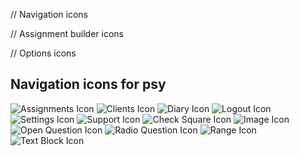 
// Navigation icons

// Assignment builder icons

// Options icons

<Meta title="Iconography" />

## Navigation icons for psy

<IconGallery>
  <IconItem name="Assignments Icon">
    <img src={AssignmentsIcon} alt="Assignments Icon" />
  </IconItem>
  <IconItem name="Clients Icon">
    <img src={ClientsIcon} alt="Clients Icon" />
  </IconItem>
  <IconItem name="Diary Icon">
    <img src={DiaryIcon} alt="Diary Icon" />
  </IconItem>
  <IconItem name="Logout Icon">
    <img src={LogoutIcon} alt="Logout Icon" />
  </IconItem>
  <IconItem name="Settings Icon">
    <img src={SettingsIcon} alt="Settings Icon" />
  </IconItem>
  <IconItem name="Support Icon">
    <img src={SupportIcon} alt="Support Icon" />
  </IconItem>
</IconGallery>

<IconGallery>
  <IconItem name="Check Square Icon">
    <img src={CheckSquareIcon} alt="Check Square Icon" />
  </IconItem>
  <IconItem name="Image Icon">
    <img src={ImageIcon} alt="Image Icon" />
  </IconItem>
  <IconItem name="Open Question Icon">
    <img src={OpenQuestionIcon} alt="Open Question Icon" />
  </IconItem>
  <IconItem name="Radio Question Icon">
    <img src={RadioQuestionIcon} alt="Radio Question Icon" />
  </IconItem>
  <IconItem name="Range Icon">
    <img src={RangeIcon} alt="Range Icon" />
  </IconItem>
  <IconItem name="Text Block Icon">
    <img src={TextBlockIcon} alt="Text Block Icon" />
  </IconItem>
</IconGallery>
